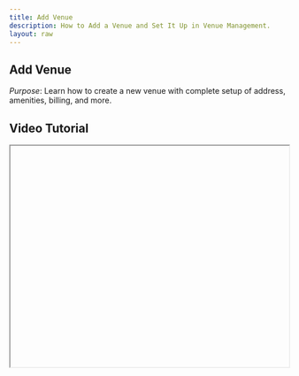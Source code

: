 ```yaml
---
title: Add Venue
description: How to Add a Venue and Set It Up in Venue Management.
layout: raw
---
```



<div className="mdx-content">

## Add Venue



*Purpose*: Learn how to create a new venue with complete setup of address, amenities, billing, and more.

## Video Tutorial



<iframe
  width="100%"
  height="400"
  title="Add Venue Tutorial"
  allowFullScreen
  className="rounded-lg"
/>

---

## Steps:



❶ **From the main dashboard, click on the Settings option located on the left sidebar.**  
❷ **Under the Venue Management section, click on the Venue card (first navigation tab).**  
❸ **Inside the venue section, click the “Add Venue” button at the top-right corner.**  
❹ **A multi-step panel will open:**
- **Step 1: Basic Info** – Upload up to 5 venue images, fill out the venue name, slug, franchise details, gender restriction, phone number, email, and business type.  
- **Step 2: Address** – Enter the complete address details of the venue.  
- **Step 3: Amenities** – Select applicable amenities such as WiFi, lotion, private rooms, etc.  
- **Step 4: Operating Hours** – Set working days, opening and closing hours, and define any off-peak timings.  
- **Step 5: Billing Info** – Enter billing name, venue name, billing address.  
- **Step 6: Workstations** – Add workstation names for staff or service areas.  
❺ **After completing all fields, click Save to successfully add the venue.**

---

**Tip for First-Time Users**:  
Setting up venues properly helps streamline operations, assign staff, and organize service locations efficiently.

<div className="space-y-4 mt-6">

<div className="my-10 border-t border-gray-200" />

## More questions about this


</div>
<div className="space-y-4 mt-6">
  <details className="bg-white rounded-md p-4 border border-gray-300">
  <summary
    className="font-medium text-base text-gray-900"
    style={{
      backgroundColor: 'transparent',
      outline: 'none',
      cursor: 'pointer',
      userSelect: 'none',
      listStyle: 'none',
    }}
  >Can I add multiple venues?</summary>
   <p className="mt-2 text-sm text-gray-700">
      Yes, there is no limit on how many venues you can add. Just follow the same steps for each.
    </p>
  </details>

  <details className="bg-white rounded-md p-4 border border-gray-300">
  <summary
    className="font-medium text-base text-gray-900"
    style={{
      backgroundColor: 'transparent',
      outline: 'none',
      cursor: 'pointer',
      userSelect: 'none',
      listStyle: 'none',
    }}
  >Can I edit venue details later?</summary>
    <p className="mt-2 text-sm text-gray-700">
      Yes, you can go back to the venue card anytime and click Edit to modify details.
    </p>
  </details>
</div>
</div>

---

<div className="space-y-4 mt-6">

<div className="my-10 border-t border-gray-200" />

<div className="mdx-content mt-10">

Was this article helpful?

<div style={{ display: 'flex', gap: '1rem' }}>
  <button style={{ padding: '0.5rem', borderRadius: '9999px', backgroundColor: '#f0f0f0' }}>
    👍
  </button>
  <button style={{ padding: '0.5rem', borderRadius: '9999px', backgroundColor: '#f0f0f0' }}>
    👎
  </button>
</div>
</div>

---
</div>
